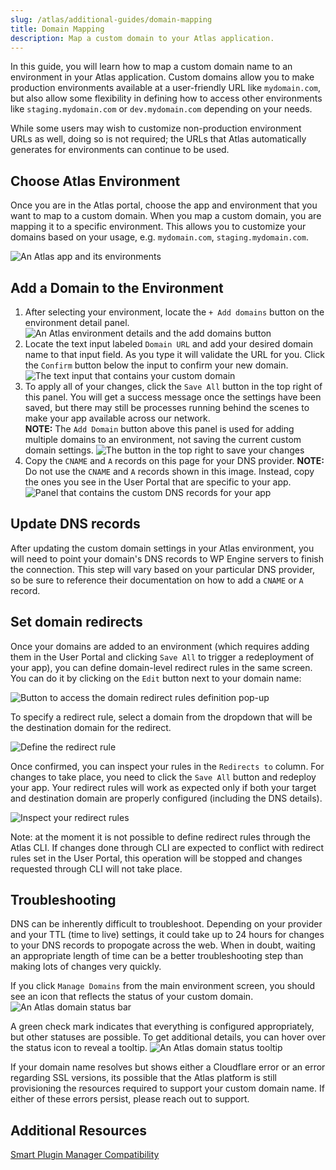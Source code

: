 ```yaml
---
slug: /atlas/additional-guides/domain-mapping
title: Domain Mapping
description: Map a custom domain to your Atlas application.
---
```


In this guide, you will learn how to map a custom domain name to an environment in your Atlas application. Custom domains allow you to make production environments available at a user-friendly URL like `mydomain.com`, but also allow some flexibility in defining how to access other environments like `staging.mydomain.com` or `dev.mydomain.com` depending on your needs.

While some users may wish to customize non-production environment URLs as well, doing so is not required; the URLs that Atlas automatically generates for environments can continue to be used.

## Choose Atlas Environment

Once you are in the Atlas portal, choose the app and environment that you want to map to a custom domain. When you map a custom domain, you are mapping it to a specific environment. This allows you to customize your domains based on your usage, e.g. `mydomain.com`, `staging.mydomain.com`.

![An Atlas app and its environments](./assets/img/domain-mapping/atlas-environment-selection-domain-mapping.png)

## Add a Domain to the Environment

1. After selecting your environment, locate the `+ Add domains` button on the environment detail panel.
   ![An Atlas environment details and the add domains button](./assets/img/domain-mapping/add-domains-button.png)
2. Locate the text input labeled `Domain URL` and add your desired domain name to that input field. As you type it will validate the URL for you. Click the `Confirm` button below the input to confirm your new domain.
   ![The text input that contains your custom domain](./assets/img/domain-mapping/confirm-custom-domain.png)
3. To apply all of your changes, click the `Save All` button in the top right of this panel. You will get a success message once the settings have been saved, but there may still be processes running behind the scenes to make your app available across our network.  
   **NOTE:** The `Add Domain` button above this panel is used for adding multiple domains to an environment, not saving the current custom domain settings.
   ![The button in the top right to save your changes](./assets/img/domain-mapping/save-custom-domain.png)
4. Copy the `CNAME` and `A` records on this page for your DNS provider.
   **NOTE:** Do not use the `CNAME` and `A` records shown in this image. Instead, copy the ones you see in the User Portal that are specific to your app.
   ![Panel that contains the custom DNS records for your app](./assets/img/domain-mapping/dns-records.png)

## Update DNS records

After updating the custom domain settings in your Atlas environment, you will need to point your domain's DNS records to WP Engine servers to finish the connection. This step will vary based on your particular DNS provider, so be sure to reference their documentation on how to add a `CNAME` or `A` record.

## Set domain redirects

Once your domains are added to an environment (which requires adding them in the User Portal and clicking `Save All` to trigger a redeployment of your app), you can define domain-level redirect rules in the same screen. You can do it by clicking on the `Edit` button next to your domain name:

   ![Button to access the domain redirect rules definition pop-up](./assets/img/domain-mapping/edit-redirect.png)
   
To specify a redirect rule, select a domain from the dropdown that will be the destination domain for the redirect. 

   ![Define the redirect rule](./assets/img/domain-mapping/add-rule.png)
   
Once confirmed, you can inspect your rules in the `Redirects to` column. For changes to take place, you need to click the `Save All` button and redeploy your app. Your redirect rules will work as expected only if both your target and destination domain are properly configured (including the DNS details).

   ![Inspect your redirect rules](./assets/img/domain-mapping/view-rule.png)

Note: at the moment it is not possible to define redirect rules through the Atlas CLI. If changes done through CLI are expected to conflict with redirect rules set in the User Portal, this operation will be stopped and changes requested through CLI will not take place.


## Troubleshooting

DNS can be inherently difficult to troubleshoot. Depending on your provider and your TTL (time to live) settings, it could take up to 24 hours for changes to your DNS records to propogate across the web.
When in doubt, waiting an appropriate length of time can be a better troubleshooting step than making lots of changes very quickly.

If you click `Manage Domains` from the main environment screen, you should see an icon that reflects the status of your custom domain.  
![An Atlas domain status bar](./assets/img/domain-mapping/domain-status-toolbar.png)

A green check mark indicates that everything is configured appropriately, but other statuses are possible. To get additional details, you can hover over the status icon to reveal a tooltip.
![An Atlas domain status tooltip](./assets/img/domain-mapping/domain-status-tooltip.png)

If your domain name resolves but shows either a Cloudflare error or an error regarding SSL versions, its possible that the Atlas platform is still provisioning the resources required to support your custom domain name. If either of these errors persist, please reach out to support.

## Additional Resources

[Smart Plugin Manager Compatibility](https://wpengine.com/support/smart-plugin-manager/#Atlas_Support)

